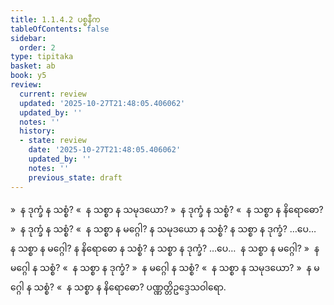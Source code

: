 ```yaml
---
title: 1.1.4.2 ပစ္စနီက
tableOfContents: false
sidebar:
  order: 2
type: tipitaka
basket: ab
book: y5
review:
  current: review
  updated: '2025-10-27T21:48:05.406062'
  updated_by: ''
  notes: ''
  history:
  - state: review
    date: '2025-10-27T21:48:05.406062'
    updated_by: ''
    notes: ''
    previous_state: draft
---
```



<ReviewStatus review={frontmatter.review} showDetails={true} />

<HypothesisAnnotation frontmatter={frontmatter} />

<DynamicBreadcrumb />

<Division number="9" book="y5" e="ch" v="33" p="207">

<Paragraph number="99" book="y5">
»  န ဒုက္ခံ န သစ္စံ?
</Paragraph>

<Paragraph number="100" book="y5">
«  န သစ္စာ န သမုဒယော?
</Paragraph>

<Paragraph number="101" book="y5">
»  န ဒုက္ခံ န သစ္စံ?
</Paragraph>

<Paragraph number="102" book="y5">
«  န သစ္စာ န နိရောဓော?
</Paragraph>

<Paragraph number="103" book="y5">
»  န ဒုက္ခံ န သစ္စံ?
</Paragraph>

<Paragraph number="104" book="y5">
«  န သစ္စာ န မဂ္ဂေါ?
</Paragraph>

<Paragraph number="105" book="y5">
န သမုဒယော န သစ္စံ?
</Paragraph>

<Paragraph number="106" book="y5">
န သစ္စာ န ဒုက္ခံ? …ပေ…  န သစ္စာ န မဂ္ဂေါ?
</Paragraph>

<Paragraph number="107" book="y5">
န နိရောဓော န သစ္စံ?
</Paragraph>

<Paragraph number="108" book="y5">
န သစ္စာ န ဒုက္ခံ? …ပေ…  န သစ္စာ န မဂ္ဂေါ?
</Paragraph>

<Paragraph number="109" book="y5">
»  န မဂ္ဂေါ န သစ္စံ?
</Paragraph>

<Paragraph number="110" book="y5">
«  န သစ္စာ န ဒုက္ခံ?
</Paragraph>

<Paragraph number="111" book="y5">
»  န မဂ္ဂေါ န သစ္စံ?
</Paragraph>

<Paragraph number="112" book="y5">
«  န သစ္စာ န သမုဒယော?
</Paragraph>

<Paragraph number="113" book="y5">
»  န မဂ္ဂေါ န သစ္စံ?
</Paragraph>

<Paragraph number="114" book="y5">
«  န သစ္စာ န နိရောဓော?

</Paragraph>
</Division>

<Paragraph number="115" type="center" book="y5">
ပဏ္ဏတ္တိဥဒ္ဒေသဝါရော.
</Paragraph>
